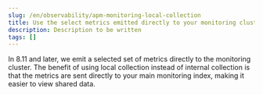 ```yaml
---
slug: /en/observability/apm-monitoring-local-collection
title: Use the select metrics emitted directly to your monitoring cluster
description: Description to be written
tags: []
---
```


<div id="apm-monitoring-local-collection"></div>

In 8.11 and later, we emit a selected set of metrics directly to the monitoring
cluster.
The benefit of using local collection instead of internal collection is that
the metrics are sent directly to your main monitoring index, making it easier
to view shared data.

